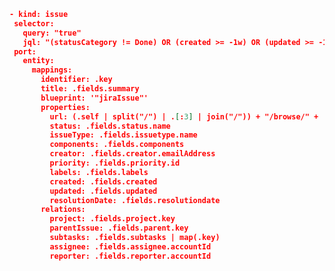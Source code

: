 ```json showLineNumbers
- kind: issue
 selector:
   query: "true"
   jql: "(statusCategory != Done) OR (created >= -1w) OR (updated >= -1w)"
 port:
   entity:
     mappings:
       identifier: .key
       title: .fields.summary
       blueprint: '"jiraIssue"'
       properties:
         url: (.self | split("/") | .[:3] | join("/")) + "/browse/" + .key
         status: .fields.status.name 
         issueType: .fields.issuetype.name
         components: .fields.components
         creator: .fields.creator.emailAddress
         priority: .fields.priority.id
         labels: .fields.labels
         created: .fields.created
         updated: .fields.updated
         resolutionDate: .fields.resolutiondate
       relations:
         project: .fields.project.key
         parentIssue: .fields.parent.key
         subtasks: .fields.subtasks | map(.key)
         assignee: .fields.assignee.accountId
         reporter: .fields.reporter.accountId
```
